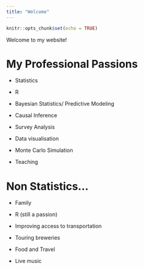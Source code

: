 ```yaml
---
title: "Welcome"
---
```


```r
knitr::opts_chunk$set(echo = TRUE)
```

Welcome to my website!

# My Professional Passions

* Statistics

* R 

* Bayesian Statistics/ Predictive Modeling

* Causal Inference

* Survey Analysis

* Data visualisation

* Monte Carlo Simulation

* Teaching

# Non Statistics...

* Family

* R (still a passion)

* Improving access to transportation

* Touring breweries

* Food and Travel

* Live music